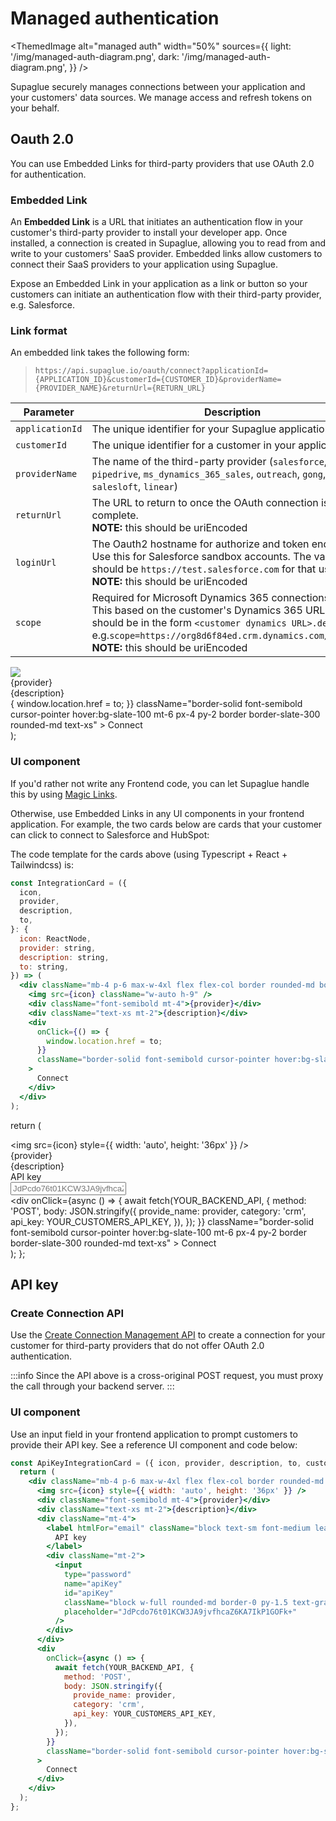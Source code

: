 
# Managed authentication

<ThemedImage
  alt="managed auth"
  width="50%"
  sources={{
    light: '/img/managed-auth-diagram.png',
    dark: '/img/managed-auth-diagram.png',
  }}
/>

Supaglue securely manages connections between your application and your customers' data sources. We manage access and refresh tokens on your behalf.

## Oauth 2.0

You can use Embedded Links for third-party providers that use OAuth 2.0 for authentication.

### Embedded Link

An **Embedded Link** is a URL that initiates an authentication flow in your customer's third-party provider to install your developer app. Once installed, a connection is created in Supaglue, allowing you to read from and write to your customers' SaaS provider. Embedded links allow customers to connect their SaaS providers to your application using Supaglue.

Expose an Embedded Link in your application as a link or button so your customers can initiate an authentication flow with their third-party provider, e.g. Salesforce.

### Link format

An embedded link takes the following form:

<Tabs>

<TabItem value="supaglue-cloud" label="Supaglue Cloud" default>

> `https://api.supaglue.io/oauth/connect?applicationId={APPLICATION_ID}&customerId={CUSTOMER_ID}&providerName={PROVIDER_NAME}&returnUrl={RETURN_URL}`

</TabItem>

</Tabs>

| Parameter       | Description                                                                                                                                                                                                                                                            | Required |
| --------------- | ---------------------------------------------------------------------------------------------------------------------------------------------------------------------------------------------------------------------------------------------------------------------- | -------- |
| `applicationId` | The unique identifier for your Supaglue application                                                                                                                                                                                                                    | Yes      |
| `customerId`    | The unique identifier for a customer in your application                                                                                                                                                                                                               | Yes      |
| `providerName`  | The name of the third-party provider (`salesforce`, `hubspot`, `pipedrive`, `ms_dynamics_365_sales`, `outreach`, `gong`, `apollo`, `salesloft`, `linear`)                                                                                                              | Yes      |
| `returnUrl`     | The URL to return to once the OAuth connection is complete.<br/> <b>NOTE:</b> this should be uriEncoded                                                                                                                                                                | Yes      |
| `loginUrl`      | The Oauth2 hostname for authorize and token endpoints.<br/> Use this for Salesforce sandbox accounts. The value should be `https://test.salesforce.com` for that use case.<br/> <b>NOTE:</b> this should be uriEncoded                                                 | No       |
| `scope`         | Required for Microsoft Dynamics 365 connections.<br/> This based on the customer's Dynamics 365 URL and should be in the form `<customer dynamics URL>.default` e.g.`scope=https://org8d6f84ed.crm.dynamics.com/.default`.<br/> <b>NOTE:</b> this should be uriEncoded | No       |

  <div className="mb-4 p-6 max-w-4xl flex flex-col border rounded-md border-slate-200 border-solid items-start">
    <img src={icon} style={{ width: 'auto', height: '36px' }} />
    <div className="font-semibold mt-4">{provider}</div>
    <div className="text-xs mt-2">{description}</div>
    <div
      onClick={() => {
        window.location.href = to;
      }}
      className="border-solid font-semibold cursor-pointer hover:bg-slate-100 mt-6 px-4 py-2 border border-slate-300 rounded-md text-xs"
    >
      Connect
    </div>
  </div>
);

### UI component

If you'd rather not write any Frontend code, you can let Supaglue handle this by using [Magic Links](../platform/magic-link).

Otherwise, use Embedded Links in any UI components in your frontend application. For example, the two cards below are cards that your customer can click to connect to Salesforce and HubSpot:

<div className="grid grid-cols-2 gap-4">

<IntegrationCard
  icon="/img/salesforce.svg"
  provider="Salesforce"
  description="Sync your leads in and out of Salesforce"
  to="http://localhost:8080/oauth/connect?applicationId=a4398523-03a2-42dd-9681-c91e3e2efaf4&customerId=external-customer-salesforce&providerName=salesforce&returnUrl=https%3A%2F%2Fdocs.supaglue.com%2Fquickstart%233-query-the-supaglue-unified-api"
/>

<IntegrationCard
  icon="/img/hubspot.svg"
  provider="Hubspot"
  description="Sync your leads in and out of HubSpot"
  to="http://localhost:8080/oauth/connect?applicationId=a4398523-03a2-42dd-9681-c91e3e2efaf4&customerId=external-customer-hubspot&providerName=hubspot&returnUrl=https%3A%2F%2Fdocs.supaglue.com%2Fquickstart%233-query-the-supaglue-unified-api"
/>
</div>

The code template for the cards above (using Typescript + React + Tailwindcss) is:

```jsx
const IntegrationCard = ({
  icon,
  provider,
  description,
  to,
}: {
  icon: ReactNode,
  provider: string,
  description: string,
  to: string,
}) => (
  <div className="mb-4 p-6 max-w-4xl flex flex-col border rounded-md border-slate-200 border-solid items-start">
    <img src={icon} className="w-auto h-9" />
    <div className="font-semibold mt-4">{provider}</div>
    <div className="text-xs mt-2">{description}</div>
    <div
      onClick={() => {
        window.location.href = to;
      }}
      className="border-solid font-semibold cursor-pointer hover:bg-slate-100 mt-6 px-4 py-2 border border-slate-300 rounded-md text-xs"
    >
      Connect
    </div>
  </div>
);
```

  return (
    <div className="mb-4 p-6 max-w-4xl flex flex-col border rounded-md border-slate-200 border-solid items-start">
      <img src={icon} style={{ width: 'auto', height: '36px' }} />
      <div className="font-semibold mt-4">{provider}</div>
      <div className="text-xs mt-2">{description}</div>
      <div className="mt-4">
        <label htmlFor="email" className="block text-sm font-medium leading-6 text-gray-900">
          API key
        </label>
        <div className="mt-2">
          <input
            type="password"
            name="apiKey"
            id="apiKey"
            className="block w-full rounded-md border-0 py-1.5 text-gray-900 shadow-sm ring-1 ring-inset ring-gray-300 placeholder:text-gray-400 focus:ring-2 focus:ring-inset focus:ring-indigo-600 sm:text-sm sm:leading-6"
            placeholder="JdPcdo76t01KCW3JA9jvfhcaZ6KA7IkP1GOFk+"
          />
        </div>
      </div>
      <div
        onClick={async () => {
          await fetch(YOUR_BACKEND_API, {
            method: 'POST',
            body: JSON.stringify({
              provide_name: provider,
              category: 'crm',
              api_key: YOUR_CUSTOMERS_API_KEY,
            }),
          });
        }}
        className="border-solid font-semibold cursor-pointer hover:bg-slate-100 mt-6 px-4 py-2 border border-slate-300 rounded-md text-xs"
      >
        Connect
      </div>
    </div>
  );
};

## API key

### Create Connection API

Use the [Create Connection Management API](../api/v2/mgmt/create-connection) to create a connection for your customer for third-party providers that do not offer OAuth 2.0 authentication.

:::info
Since the API above is a cross-original POST request, you must proxy the call through your backend server.
:::

### UI component

Use an input field in your frontend application to prompt customers to provide their API key. See a reference UI component and code below:

<div className="grid grid-cols-3 gap-4">

<ApiKeyIntegrationCard
  icon="/img/salesforce.svg"
  provider="Salesforce"
  description="Sync your leads in and out of Salesforce"
  customerId="1"
  to="http://localhost:8080/oauth/connect?applicationId=a4398523-03a2-42dd-9681-c91e3e2efaf4&customerId=external-customer-salesforce&providerName=salesforce&returnUrl=https%3A%2F%2Fdocs.supaglue.com%2Fquickstart%233-query-the-supaglue-unified-api"
/>

</div>

```jsx
const ApiKeyIntegrationCard = ({ icon, provider, description, to, customerId }) => {
  return (
    <div className="mb-4 p-6 max-w-4xl flex flex-col border rounded-md border-slate-200 border-solid items-start">
      <img src={icon} style={{ width: 'auto', height: '36px' }} />
      <div className="font-semibold mt-4">{provider}</div>
      <div className="text-xs mt-2">{description}</div>
      <div className="mt-4">
        <label htmlFor="email" className="block text-sm font-medium leading-6 text-gray-900">
          API key
        </label>
        <div className="mt-2">
          <input
            type="password"
            name="apiKey"
            id="apiKey"
            className="block w-full rounded-md border-0 py-1.5 text-gray-900 shadow-sm ring-1 ring-inset ring-gray-300 placeholder:text-gray-400 focus:ring-2 focus:ring-inset focus:ring-indigo-600 sm:text-sm sm:leading-6"
            placeholder="JdPcdo76t01KCW3JA9jvfhcaZ6KA7IkP1GOFk+"
          />
        </div>
      </div>
      <div
        onClick={async () => {
          await fetch(YOUR_BACKEND_API, {
            method: 'POST',
            body: JSON.stringify({
              provide_name: provider,
              category: 'crm',
              api_key: YOUR_CUSTOMERS_API_KEY,
            }),
          });
        }}
        className="border-solid font-semibold cursor-pointer hover:bg-slate-100 mt-6 px-4 py-2 border border-slate-300 rounded-md text-xs"
      >
        Connect
      </div>
    </div>
  );
};
```
